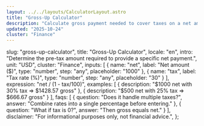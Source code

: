 ```yaml
---
layout: ../../layouts/CalculatorLayout.astro
title: "Gross-Up Calculator"
description: "Calculate gross payment needed to cover taxes on a net amount."
updated: "2025-10-24"
cluster: "Finance"
---
```


  slug: "gross-up-calculator",
  title: "Gross-Up Calculator",
  locale: "en",
  intro: "Determine the pre-tax amount required to provide a specific net payment.",
  unit: "USD",
  cluster: "Finance",
  inputs: [
    { name: "net", label: "Net amount ($)", type: "number", step: "any", placeholder: "1000" },
    { name: "tax", label: "Tax rate (%)", type: "number", step: "any", placeholder: "30" }
  ],
  expression: "net / (1 - tax/100)",
  examples: [
    { description: "$1000 net with 30% tax ⇒ $1428.57 gross" },
    { description: "$500 net with 25% tax ⇒ $666.67 gross" }
  ],
  faqs: [
    { question: "Does it handle multiple taxes?", answer: "Combine rates into a single percentage before entering." },
    { question: "What if tax is 0?", answer: "Then gross equals net." }
  ],
  disclaimer: "For informational purposes only, not financial advice.",
};

<Calculator schema={schema} />
